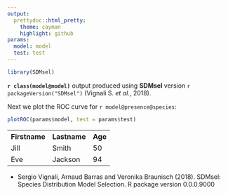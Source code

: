 ```yaml
---
output:
  prettydoc::html_pretty:
    theme: cayman
    highlight: github
params:
  model: model
  test: test
---
```


```r
library(SDMsel)
```

**`r class(model@model)`** output produced using **SDMsel** version `r packageVersion("SDMsel")` (Vignali S. *et al.*, 2018).

Next we plot the ROC curve for `r model@presence@species`:


```r
plotROC(params$model, test = params$test)
```

 <table style="width:100%">
<tr><th>Firstname</th><th>Lastname</th><th>Age</th></tr>
<tr>
<td>Jill</td>
<td>Smith</td>
<td>50</td>
</tr>
<tr>
<td>Eve</td>
<td>Jackson</td>
<td>94</td>
</tr>
</table> 

- Sergio Vignali, Arnaud Barras and Veronika Braunisch (2018). SDMsel: Species Distribution Model Selection. R package version 0.0.0.9000

